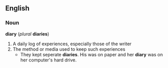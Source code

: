 == English ==
=== Noun ===
'''diary''' (''plural'' '''diaries''')
# A daily log of experiences, especially those of the writer
# The method or media used to keep such experiences
#* They kept seperate '''diaries'''. His was on paper and her '''diary''' was on her computer's hard drive.